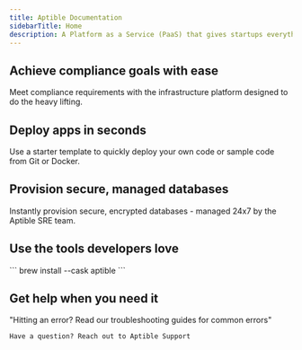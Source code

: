 ```yaml
---
title: Aptible Documentation
sidebarTitle: Home
description: A Platform as a Service (PaaS) that gives startups everything developers need to launch and scale apps and databases that are secure, reliable, and compliant — no manual configuration required.
---
```


## Achieve compliance goals with ease
Meet compliance requirements with the infrastructure platform designed to do the heavy lifting.


<ComplianceSnippet />

## Deploy apps in seconds 
Use a starter template to quickly deploy your own code or sample code from Git or Docker.


<QuickstartSnippet />

## Provision secure, managed databases
Instantly provision secure, encrypted databases - managed 24x7 by the Aptible SRE team.


<DatabasesSnippet />

## Use the tools developers love

<CardGroup cols={2}>
  <Card title="Install the Aptible CLI" href="https://aptible-docs.mintlify.app/CLI">    
   ```
    brew install --cask aptible
```
  </Card>
  <Card title="Explore all tools & integrations" href="https://www.aptible.com/docs/core-concepts/integrations/overview" img="/images/Integrations-icon.png">


</Card>
</CardGroup>

## Get help when you need it

<CardGroup cols={2}>
  <Card 
  title="Troubleshooting Guides" 
  icon="books" 
  iconType="solid" 
  href="https://www.aptible.com/docs/common-erorrs"
  horizontal
  >
  "Hitting an error? Read our troubleshooting guides for common errors"
  </Card>
  <Card title="Contact Support" icon="comment" iconType="solid" href="https://app.aptible.com/support" horizontal>
  
    Have a question? Reach out to Aptible Support
  </Card>
</CardGroup>
